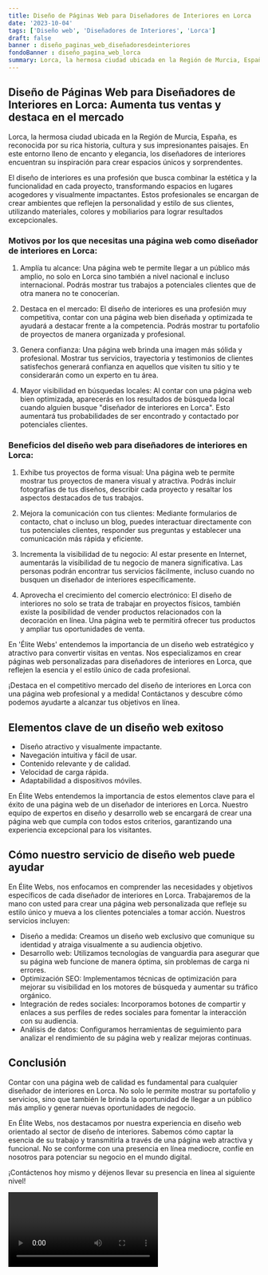 ```yaml
---
title: Diseño de Páginas Web para Diseñadores de Interiores en Lorca
date: '2023-10-04'
tags: ['Diseño web', 'Diseñadores de Interiores', 'Lorca']
draft: false
banner : diseño_paginas_web_diseñadoresdeinteriores
fondoBanner : diseño_pagina_web_lorca
summary: Lorca, la hermosa ciudad ubicada en la Región de Murcia, España, es reconocida por su rica historia, cultura y sus impresionantes paisajes. En este entorno lleno de encanto y elegancia, los diseñadores de interiores encuentran su inspiración para crear espacios únicos y sorprendentes.
---
```


## Diseño de Páginas Web para Diseñadores de Interiores en Lorca: Aumenta tus ventas y destaca en el mercado

Lorca, la hermosa ciudad ubicada en la Región de Murcia, España, es reconocida por su rica historia, cultura y sus impresionantes paisajes. En este entorno lleno de encanto y elegancia, los diseñadores de interiores encuentran su inspiración para crear espacios únicos y sorprendentes.

El diseño de interiores es una profesión que busca combinar la estética y la funcionalidad en cada proyecto, transformando espacios en lugares acogedores y visualmente impactantes. Estos profesionales se encargan de crear ambientes que reflejen la personalidad y estilo de sus clientes, utilizando materiales, colores y mobiliarios para lograr resultados excepcionales.

### Motivos por los que necesitas una página web como diseñador de interiores en Lorca:

1. Amplía tu alcance: Una página web te permite llegar a un público más amplio, no solo en Lorca sino también a nivel nacional e incluso internacional. Podrás mostrar tus trabajos a potenciales clientes que de otra manera no te conocerían.

2. Destaca en el mercado: El diseño de interiores es una profesión muy competitiva, contar con una página web bien diseñada y optimizada te ayudará a destacar frente a la competencia. Podrás mostrar tu portafolio de proyectos de manera organizada y profesional.

3. Genera confianza: Una página web brinda una imagen más sólida y profesional. Mostrar tus servicios, trayectoria y testimonios de clientes satisfechos generará confianza en aquellos que visiten tu sitio y te considerarán como un experto en tu área.

4. Mayor visibilidad en búsquedas locales: Al contar con una página web bien optimizada, aparecerás en los resultados de búsqueda local cuando alguien busque "diseñador de interiores en Lorca". Esto aumentará tus probabilidades de ser encontrado y contactado por potenciales clientes.

### Beneficios del diseño web para diseñadores de interiores en Lorca:

1. Exhibe tus proyectos de forma visual: Una página web te permite mostrar tus proyectos de manera visual y atractiva. Podrás incluir fotografías de tus diseños, describir cada proyecto y resaltar los aspectos destacados de tus trabajos.

2. Mejora la comunicación con tus clientes: Mediante formularios de contacto, chat o incluso un blog, puedes interactuar directamente con tus potenciales clientes, responder sus preguntas y establecer una comunicación más rápida y eficiente.

3. Incrementa la visibilidad de tu negocio: Al estar presente en Internet, aumentarás la visibilidad de tu negocio de manera significativa. Las personas podrán encontrar tus servicios fácilmente, incluso cuando no busquen un diseñador de interiores específicamente.

4. Aprovecha el crecimiento del comercio electrónico: El diseño de interiores no solo se trata de trabajar en proyectos físicos, también existe la posibilidad de vender productos relacionados con la decoración en línea. Una página web te permitirá ofrecer tus productos y ampliar tus oportunidades de venta.

En 'Élite Webs' entendemos la importancia de un diseño web estratégico y atractivo para convertir visitas en ventas. Nos especializamos en crear páginas web personalizadas para diseñadores de interiores en Lorca, que reflejen la esencia y el estilo único de cada profesional.

¡Destaca en el competitivo mercado del diseño de interiores en Lorca con una página web profesional y a medida! Contáctanos y descubre cómo podemos ayudarte a alcanzar tus objetivos en línea.

<GifSeo />

<Cta />

## Elementos clave de un diseño web exitoso

- Diseño atractivo y visualmente impactante.
- Navegación intuitiva y fácil de usar.
- Contenido relevante y de calidad.
- Velocidad de carga rápida.
- Adaptabilidad a dispositivos móviles.

En Élite Webs entendemos la importancia de estos elementos clave para el éxito de una página web de un diseñador de interiores en Lorca. Nuestro equipo de expertos en diseño y desarrollo web se encargará de crear una página web que cumpla con todos estos criterios, garantizando una experiencia excepcional para los visitantes.

## Cómo nuestro servicio de diseño web puede ayudar

En Élite Webs, nos enfocamos en comprender las necesidades y objetivos específicos de cada diseñador de interiores en Lorca. Trabajaremos de la mano con usted para crear una página web personalizada que refleje su estilo único y mueva a los clientes potenciales a tomar acción. Nuestros servicios incluyen:

- Diseño a medida: Creamos un diseño web exclusivo que comunique su identidad y atraiga visualmente a su audiencia objetivo.
- Desarrollo web: Utilizamos tecnologías de vanguardia para asegurar que su página web funcione de manera óptima, sin problemas de carga ni errores.
- Optimización SEO: Implementamos técnicas de optimización para mejorar su visibilidad en los motores de búsqueda y aumentar su tráfico orgánico.
- Integración de redes sociales: Incorporamos botones de compartir y enlaces a sus perfiles de redes sociales para fomentar la interacción con su audiencia.
- Análisis de datos: Configuramos herramientas de seguimiento para analizar el rendimiento de su página web y realizar mejoras continuas.

## Conclusión

Contar con una página web de calidad es fundamental para cualquier diseñador de interiores en Lorca. No solo le permite mostrar su portafolio y servicios, sino que también le brinda la oportunidad de llegar a un público más amplio y generar nuevas oportunidades de negocio.

En Élite Webs, nos destacamos por nuestra experiencia en diseño web orientado al sector de diseño de interiores. Sabemos cómo captar la esencia de su trabajo y transmitirla a través de una página web atractiva y funcional. No se conforme con una presencia en línea mediocre, confíe en nosotros para potenciar su negocio en el mundo digital.

¡Contáctenos hoy mismo y déjenos llevar su presencia en línea al siguiente nivel!

<Video />

<CtaBot job='Diseñadores de Interiores' city='Lorca'/>

<Gmaps query='Lorca+españa+maps' />